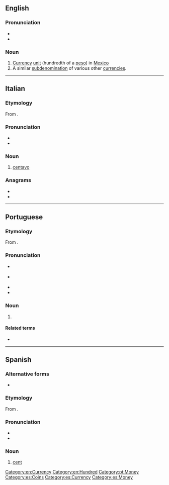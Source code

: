 ==English==
{{wikipedia}}

===Pronunciation===
* {{IPA|en|/sɛnˈtɑːvoʊ/}}
* {{audio|en|En-ca-centavo.oga|Audio (US)}}

===Noun===
{{en-noun}}

# [[currency|Currency]] [[unit]] (hundredth of a [[peso]]) in [[Mexico]]
# A similar [[subdenomination]] of various other [[currencies]].

[[Category:en:Currency]]
[[Category:en:Hundred]]

----

==Italian==

===Etymology===
From {{affix|it|cento|-avo|gloss1=hundred}}.

===Pronunciation===
* {{it-IPA}}
* {{hyph|it|cen|ta|vo}}

===Noun===
{{it-noun|m}}

# [[#English|centavo]]

===Anagrams===
* {{l|it|covante}}
* {{l|it|vocante}}

----

==Portuguese==

===Etymology===
From {{affix|pt|cento|-avo|gloss1=hundred}}.

===Pronunciation===
* {{a|Portugal|Brazil}} {{IPA|pt|/sẽ.ˈta.vu/}}
* {{a|South Brazil}} {{IPA|pt|/sẽ.ˈta.vo/}}
* {{rhymes|pt|avu}}
* {{hyph|pt|cen|ta|vo}}

===Noun===
{{pt-noun|m|s}}

# {{l|en|cent}} {{gloss|a hundredth of several monetary units, including the Brazilian [[real]], the Portuguese [[escudo]], and the Mozambican [[metical]]}}

====Related terms====
* {{l|pt|cêntimo}}

[[Category:pt:Money]]

----

==Spanish==

===Alternative forms===
* {{l|es|ctvo.}}

===Etymology===
From {{affix|es|ciento|-avo|gloss1=hundred}}.

===Pronunciation===
* {{es-IPA}}
* {{hyph|es|cen|ta|vo}}

===Noun===
{{es-noun|m}}

# [[cent]] {{gloss|subunit of currency in US and other countries}}

[[Category:es:Coins]]
[[Category:es:Currency]]
[[Category:es:Money]]